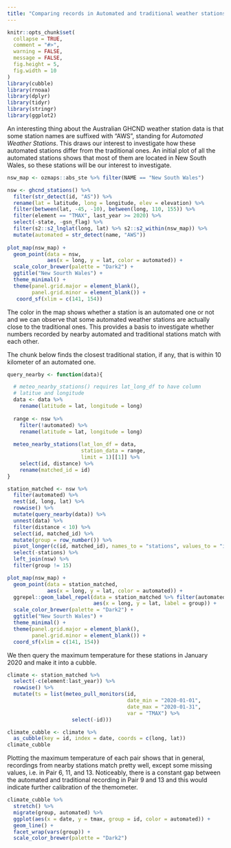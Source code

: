 ```yaml
---
title: "Comparing records in Automated and traditional weather stations"
---
```


```r
knitr::opts_chunk$set(
  collapse = TRUE,
  comment = "#>", 
  warning = FALSE,
  message = FALSE,
  fig.height = 5,
  fig.width = 10
)
library(cubble)
library(rnoaa)
library(dplyr)
library(tidyr)
library(stringr)
library(ggplot2)
```

An interesting thing about the Australian GHCND weather station data is that some station names are suffixed with "AWS", standing for *Automated Weather Stations*. This draws our interest to investigate how these automated stations differ from the traditional ones. An initial plot of all the automated stations shows that most of them are located in New South Wales, so these stations will be our interest to investigate.

```r
nsw_map <- ozmaps::abs_ste %>% filter(NAME == "New South Wales")  

nsw <- ghcnd_stations() %>% 
  filter(str_detect(id, "AS")) %>% 
  rename(lat = latitude, long = longitude, elev = elevation) %>% 
  filter(between(lat, -45, -10), between(long, 110, 155)) %>% 
  filter(element == "TMAX", last_year >= 2020) %>% 
  select(-state, -gsn_flag) %>% 
  filter(s2::s2_lnglat(long, lat) %>% s2::s2_within(nsw_map)) %>% 
  mutate(automated = str_detect(name, "AWS"))
 
plot_map(nsw_map) +
  geom_point(data = nsw, 
             aes(x = long, y = lat, color = automated)) + 
  scale_color_brewer(palette = "Dark2") + 
  ggtitle("New Sourth Wales") + 
  theme_minimal() + 
  theme(panel.grid.major = element_blank(),
        panel.grid.minor = element_blank()) +
   coord_sf(xlim = c(141, 154))
```

The color in the map shows whether a station is an automated one or not and we can observe that some automated weather stations are actually close to the traditional ones. This provides a basis to investigate whether numbers recorded by nearby automated and traditional stations match with each other.

The chunk below finds the closest traditional station, if any, that is within 10 kilometer of an automated one.

```r
query_nearby <- function(data){

  # meteo_nearby_stations() requires lat_long_df to have column 
  # latitue and longitude
  data <- data %>% 
    rename(latitude = lat, longitude = long)
  
  range <- nsw %>% 
    filter(!automated) %>% 
    rename(latitude = lat, longitude = long)
  
  meteo_nearby_stations(lat_lon_df = data,
                        station_data = range,
                        limit = 1)[[1]] %>%
    select(id, distance) %>%
    rename(matched_id = id)
}

station_matched <- nsw %>%
  filter(automated) %>%
  nest(id, long, lat) %>%
  rowwise() %>%
  mutate(query_nearby(data)) %>%
  unnest(data) %>%
  filter(distance < 10) %>%
  select(id, matched_id) %>%
  mutate(group = row_number()) %>%
  pivot_longer(c(id, matched_id), names_to = "stations", values_to = "id") %>%
  select(-stations) %>%
  left_join(nsw) %>% 
  filter(group != 15)

plot_map(nsw_map) +
  geom_point(data = station_matched, 
             aes(x = long, y = lat, color = automated)) + 
  ggrepel::geom_label_repel(data = station_matched %>% filter(automated),
                            aes(x = long, y = lat, label = group)) + 
  scale_color_brewer(palette = "Dark2") + 
  ggtitle("New Sourth Wales") + 
  theme_minimal() + 
  theme(panel.grid.major = element_blank(),
        panel.grid.minor = element_blank()) + 
  coord_sf(xlim = c(141, 154))
```

We then query the maximum temperature for these stations in January 2020 and make it into a cubble.

```r
climate <- station_matched %>%
  select(-c(element:last_year)) %>% 
  rowwise() %>%
  mutate(ts = list(meteo_pull_monitors(id,
                                       date_min = "2020-01-01",
                                       date_max = "2020-01-31",
                                       var = "TMAX") %>% 
                     select(-id)))

climate_cubble <- climate %>% 
  as_cubble(key = id, index = date, coords = c(long, lat))
climate_cubble
```

Plotting the maximum temperature of each pair shows that in general, recordings from nearby stations match pretty well, except some missing values, i.e. in Pair 6, 11, and 13. Noticeably, there is a constant gap between the automated and traditional recording in Pair 9 and 13 and this would indicate further calibration of the themometer. 

```r
climate_cubble %>%
  stretch() %>%
  migrate(group, automated) %>%
  ggplot(aes(x = date, y = tmax, group = id, color = automated)) +
  geom_line() +
  facet_wrap(vars(group)) +
  scale_color_brewer(palette = "Dark2")
```

